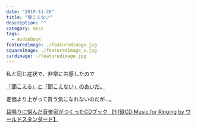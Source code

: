 ```yaml
---
date: "2019-11-20"
title: "聴こえない"
description: ""
category: misc
tags:
  - audioBook
featuredimage: ./featuredimage.jpg
squareimage: ./featuredimage_s.jpg
cardimage: ./featuredimage.jpg
---
```


私と同じ症状で、非常に共感したので

[「聞こえる」と「聞こえない」のあいだ。](https://www.mishimaga.com/books/touzisha/000302.html)

定価より上がって買う気になれないのだが…。

[耳鳴りに悩んだ音楽家がつくったCDブック 【付録CD:Music for Ringing by ワールドスタンダード】](https://www.amazon.co.jp/exec/obidos/ASIN/4866470704/)